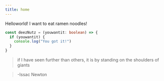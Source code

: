 ```yaml
---
title: home
---
```


Helloworld! I want to eat ramen noodles!

```typescript
const deezNutz = (youwantit: boolean) => {
  if (youwantit) {
    console.log("You got it!")
  }
}
```

> if I have seen further than others, it is by standing on the shoulders of giants

> -Issac Newton
